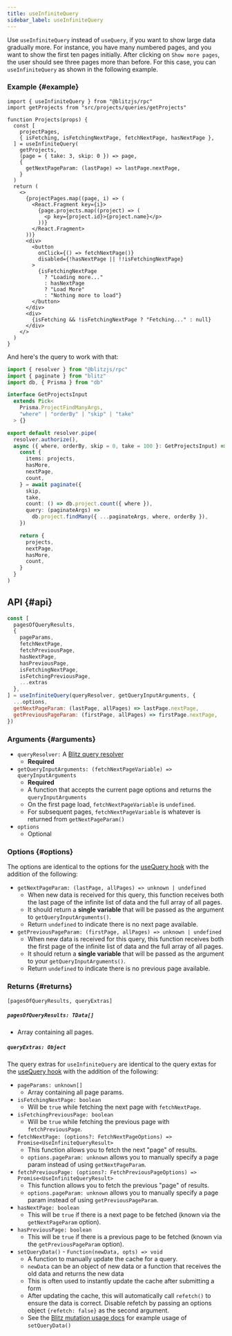 ```yaml
---
title: useInfiniteQuery
sidebar_label: useInfiniteQuery
---
```


Use `useInfiniteQuery` instead of `useQuery`, if you want to show large
data gradually more. For instance, you have many numbered pages, and you
want to show the first ten pages initially. After clicking on
`Show more pages`, the user should see three pages more than before. For
this case, you can `useInfiniteQuery` as shown in the following example.

### Example {#example}

```tsx
import { useInfiniteQuery } from "@blitzjs/rpc"
import getProjects from "src/projects/queries/getProjects"

function Projects(props) {
  const [
    projectPages,
    { isFetching, isFetchingNextPage, fetchNextPage, hasNextPage },
  ] = useInfiniteQuery(
    getProjects,
    (page = { take: 3, skip: 0 }) => page,
    {
      getNextPageParam: (lastPage) => lastPage.nextPage,
    }
  )
  return (
    <>
      {projectPages.map((page, i) => (
        <React.Fragment key={i}>
          {page.projects.map((project) => (
            <p key={project.id}>{project.name}</p>
          ))}
        </React.Fragment>
      ))}
      <div>
        <button
          onClick={() => fetchNextPage()}
          disabled={!hasNextPage || !!isFetchingNextPage}
        >
          {isFetchingNextPage
            ? "Loading more..."
            : hasNextPage
            ? "Load More"
            : "Nothing more to load"}
        </button>
      </div>
      <div>
        {isFetching && !isFetchingNextPage ? "Fetching..." : null}
      </div>
    </>
  )
}
```

And here's the query to work with that:

```ts
import { resolver } from "@blitzjs/rpc"
import { paginate } from "blitz"
import db, { Prisma } from "db"

interface GetProjectsInput
  extends Pick<
    Prisma.ProjectFindManyArgs,
    "where" | "orderBy" | "skip" | "take"
  > {}

export default resolver.pipe(
  resolver.authorize(),
  async ({ where, orderBy, skip = 0, take = 100 }: GetProjectsInput) => {
    const {
      items: projects,
      hasMore,
      nextPage,
      count,
    } = await paginate({
      skip,
      take,
      count: () => db.project.count({ where }),
      query: (paginateArgs) =>
        db.project.findMany({ ...paginateArgs, where, orderBy }),
    })

    return {
      projects,
      nextPage,
      hasMore,
      count,
    }
  }
)
```

## API {#api}

```js
const [
  pagesOfQueryResults,
  {
    pageParams,
    fetchNextPage,
    fetchPreviousPage,
    hasNextPage,
    hasPreviousPage,
    isFetchingNextPage,
    isFetchingPreviousPage,
    ...extras
  },
] = useInfiniteQuery(queryResolver, getQueryInputArguments, {
  ...options,
  getNextPageParam: (lastPage, allPages) => lastPage.nextPage,
  getPreviousPageParam: (firstPage, allPages) => firstPage.nextPage,
})
```

### Arguments {#arguments}

- `queryResolver:` A [Blitz query resolver](./query-resolvers)
  - **Required**
- `getQueryInputArguments: (fetchNextPageVariable) => queryInputArguments`
  - **Required**
  - A function that accepts the current page options and returns the
    `queryInputArguments`
  - On the first page load, `fetchNextPageVariable` is `undefined`.
  - For subsequent pages, `fetchNextPageVariable` is whatever is returned
    from `getNextPageParam()`
- `options`
  - Optional

### Options {#options}

The options are identical to the options for the
[useQuery hook](./use-query#options) with the addition of the following:

- `getNextPageParam: (lastPage, allPages) => unknown | undefined`
  - When new data is received for this query, this function receives both
    the last page of the infinite list of data and the full array of all
    pages.
  - It should return a **single variable** that will be passed as the
    argument to `getQueryInputArguments()`.
  - Return `undefined` to indicate there is no next page available.
- `getPreviousPageParam: (firstPage, allPages) => unknown | undefined`
  - When new data is received for this query, this function receives both
    the first page of the infinite list of data and the full array of all
    pages.
  - It should return a **single variable** that will be passed as the
    argument to your `getQueryInputArguments()`.
  - Return `undefined` to indicate there is no previous page available.

### Returns {#returns}

`[pagesOfQueryResults, queryExtras]`

##### `pagesOfQueryResults: TData[]`

- Array containing all pages.

##### `queryExtras: Object`

The query extras for `useInfiniteQuery` are identical to the query extas
for the [useQuery hook](./use-query#returns) with the addition of the
following:

- `pageParams: unknown[]`
  - Array containing all page params.
- `isFetchingNextPage: boolean`
  - Will be `true` while fetching the next page with `fetchNextPage`.
- `isFetchingPreviousPage: boolean`
  - Will be `true` while fetching the previous page with
    `fetchPreviousPage`.
- `fetchNextPage: (options?: FetchNextPageOptions) => Promise<UseInfiniteQueryResult>`
  - This function allows you to fetch the next "page" of results.
  - `options.pageParam: unknown` allows you to manually specify a page
    param instead of using `getNextPageParam`.
- `fetchPreviousPage: (options?: FetchPreviousPageOptions) => Promise<UseInfiniteQueryResult>`
  - This function allows you to fetch the previous "page" of results.
  - `options.pageParam: unknown` allows you to manually specify a page
    param instead of using `getPreviousPageParam`.
- `hasNextPage: boolean`
  - This will be `true` if there is a next page to be fetched (known via
    the `getNextPageParam` option).
- `hasPreviousPage: boolean`
  - This will be `true` if there is a previous page to be fetched (known
    via the `getPreviousPageParam` option).
- `setQueryData()` - `Function(newData, opts) => void`
  - A function to manually update the cache for a query.
  - `newData` can be an object of new data or a function that receives the
    old data and returns the new data
  - This is often used to instantly update the cache after submitting a
    form
  - After updating the cache, this will automatically call `refetch()` to
    ensure the data is correct. Disable refetch by passing an options
    object `{refetch: false}` as the second argument.
  - See the [Blitz mutation usage docs](./mutation-usage#setQueryData) for
    example usage of `setQueryData()`
